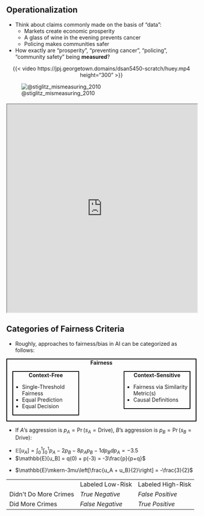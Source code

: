 
## Operationalization {.smaller .crunch-title .crunch-li}

::: {layout="[3,2]"}

::: {#oper-text}

* Think about claims commonly made on the basis of "data":
  * Markets create economic prosperity
  * A glass of wine in the evening prevents cancer
  * Policing makes communities safer
* How exactly are "prosperity", "preventing cancer", "policing", "community safety" being **measured**?

<center>
{{< video https://jpj.georgetown.domains/dsan5450-scratch/huey.mp4 height="300" >}}
</center>

:::

![@stiglitz_mismeasuring_2010](images/mismeasuring.jpg){fig-align="center"}

:::

```{=html}
<iframe src="https://elissaredmiles.com/" width="100%" height="550" style="margin-top: 5px !important;"></iframe>
```


## Categories of Fairness Criteria {.smaller .crunch-title}

```{=html}
<style>
  #fairness-box .columns {
  height: 100% !important;
}

#fairness-box .column {
  /* border: 2px solid black !important; */
  padding: 14px !important;
  box-sizing: border-box !important;
  height: 100% !important;
  max-height: 100% !important;
  min-height: 50px !important;
  flex-grow: 1 !important;
}
</style>
```

* Roughly, approaches to fairness/bias in AI can be categorized as follows:

::: {#fairness-box style="border: 2px solid black !important; box-sizing: border-box !important; display: flex !important; flex-direction: column;"}

<center>
**Fairness**
</center>

<!-- start columns -->
::: {.columns}
::: {.column width="45%"}

<div style="border: 2px solid black;">
<center>
**Context-Free**
</center>

* Single-Threshold Fairness
* Equal Prediction
* Equal Decision

</div>

:::
::: {.column width="10%"}

<center>
<span style="font-size: 180% !important;"><i class='bi bi-repeat'></i>
</center>

:::
::: {.column width="45%"}

<div style="border: 2px solid black !important;">
<center style="margin: 0px !important;">
**Context-Sensitive**
</center>

* Fairness via Similarity Metric(s)
* Causal Definitions

</div>

:::
:::

:::
<!-- end quarto box -->


* If $A$'s aggression is $p_A = \Pr(s_A = \textsf{Drive})$, $B$'s aggression is $p_B = \Pr(s_B = \textsf{Drive})$:

::: {layout="[1,1]" layout-valign="center"}

::: {#power-math-left}

* $\mathbb{E}[u_A] = \int_{0}^{1}\int_{0}^{1}p_A - 2p_B -8p_Ap_B - 1dp_Bdp_A = -3.5$
* $\mathbb{E}[u_B] = q(0) + p(-3) = -3\frac{p}{p+q}$

:::
::: {#power-math-right}

* $\mathbb{E}\mkern-3mu\left[\frac{u_A + u_B}{2}\right] = -\frac{3}{2}$

:::
:::


```{=html}
<table>
<thead>
</thead>
<tbody>
<tr>
  <td></td>
  <td>Labeled Low-Risk</td>
  <td>Labeled High-Risk</td>
</tr>
<tr>
  <td>Didn't Do More Crimes</td>
  <td><i>True Negative</i></td>
  <td><i>False Positive</i></td>
</tr>
<tr>
  <td>Did More Crimes</td>
  <td><i>False Negative</i></td>
  <td><i>True Positive</i></td>
</tr>
</tbody>
</table>
```